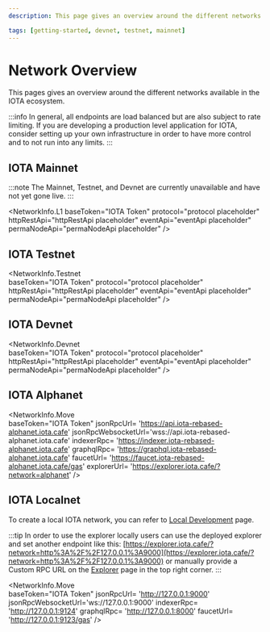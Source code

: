 ```yaml
---
description: This page gives an overview around the different networks available in the IOTA ecosystem.

tags: [getting-started, devnet, testnet, mainnet]
---
```


# Network Overview

This pages gives an overview around the different networks available in the IOTA ecosystem.


:::info
In general, all endpoints are load balanced but are also subject to rate limiting. If you are developing a production level application for IOTA, consider setting up your own infrastructure in order to have more control and to not run into any limits.
:::

## IOTA Mainnet

:::note
The Mainnet, Testnet, and Devnet are currently unavailable and have not yet gone live.
:::

<NetworkInfo.L1 
  baseToken="IOTA Token" 
  protocol="protocol placeholder" 
  httpRestApi="httpRestApi placeholder"
  eventApi="eventApi placeholder"
  permaNodeApi="permaNodeApi placeholder"
/>

## IOTA Testnet

<NetworkInfo.Testnet  
  baseToken="IOTA Token" 
  protocol="protocol placeholder" 
  httpRestApi="httpRestApi placeholder"
  eventApi="eventApi placeholder"
  permaNodeApi="permaNodeApi placeholder"
/>

## IOTA Devnet

<NetworkInfo.Devnet  
  baseToken="IOTA Token" 
  protocol="protocol placeholder" 
  httpRestApi="httpRestApi placeholder"
  eventApi="eventApi placeholder"
  permaNodeApi="permaNodeApi placeholder"
/>

## IOTA Alphanet

<NetworkInfo.Move  
    baseToken="IOTA Token" 
    jsonRpcUrl= 'https://api.iota-rebased-alphanet.iota.cafe'
    jsonRpcWebsocketUrl='wss://api.iota-rebased-alphanet.iota.cafe'
    indexerRpc= 'https://indexer.iota-rebased-alphanet.iota.cafe'
    graphqlRpc= 'https://graphql.iota-rebased-alphanet.iota.cafe'
    faucetUrl= 'https://faucet.iota-rebased-alphanet.iota.cafe/gas'
    explorerUrl= 'https://explorer.iota.cafe/?network=alphanet'
/>

## IOTA Localnet

To create a local IOTA network, you can refer to [Local Development](/developer/getting-started/local-network) page.

:::tip
In order to use the explorer locally users can use the deployed explorer and set another endpoint like this: [https://explorer.iota.cafe/?network=http%3A%2F%2F127.0.0.1%3A9000](https://explorer.iota.cafe/?network=http%3A%2F%2F127.0.0.1%3A9000) or manually provide a Custom RPC URL on the [Explorer](https://explorer.iota.cafe/) page in the top right corner.
:::

<NetworkInfo.Move  
    baseToken="IOTA Token" 
    jsonRpcUrl= 'http://127.0.0.1:9000'
    jsonRpcWebsocketUrl='ws://127.0.0.1:9000'
    indexerRpc= 'http://127.0.0.1:9124'
    graphqlRpc= 'http://127.0.0.1:8000'
    faucetUrl= 'http://127.0.0.1:9123/gas'
/>
